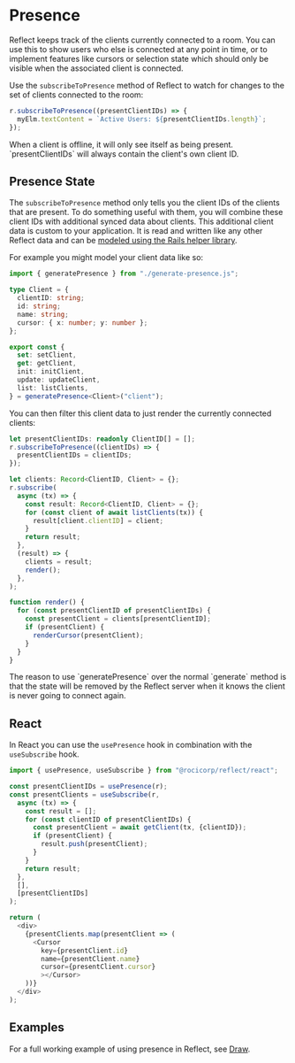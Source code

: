 
# Presence

Reflect keeps track of the clients currently connected to a room. You can use
this to show users who else is connected at any point in time, or to implement
features like cursors or selection state which should only be visible when the
associated client is connected.

Use the `subscribeToPresence` method of Reflect to watch for changes to the set of clients connected to the room:

```ts
r.subscribeToPresence((presentClientIDs) => {
  myElm.textContent = `Active Users: ${presentClientIDs.length}`;
});
```

<Callout type="info">
  When a client is offline, it will only see itself as being present.
  `presentClientIDs` will always contain the client's own client ID.
</Callout>

## Presence State

The `subscribeToPresence` method only tells you the client IDs of the clients that are present.
To do something useful with them, you will combine these client IDs with additional synced data about clients.
This additional client data is custom to your application. It is read and written
like any other Reflect data and can be [modeled using the Rails helper library](./model).

For example you might model your client data like so:

```ts
import { generatePresence } from "./generate-presence.js";

type Client = {
  clientID: string;
  id: string;
  name: string;
  cursor: { x: number; y: number };
};

export const {
  set: setClient,
  get: getClient,
  init: initClient,
  update: updateClient,
  list: listClients,
} = generatePresence<Client>("client");
```

You can then filter this client data to just render the currently connected clients:

```ts
let presentClientIDs: readonly ClientID[] = [];
r.subscribeToPresence((clientIDs) => {
  presentClientIDs = clientIDs;
});

let clients: Record<ClientID, Client> = {};
r.subscribe(
  async (tx) => {
    const result: Record<ClientID, Client> = {};
    for (const client of await listClients(tx)) {
      result[client.clientID] = client;
    }
    return result;
  },
  (result) => {
    clients = result;
    render();
  },
);

function render() {
  for (const presentClientID of presentClientIDs) {
    const presentClient = clients[presentClientID];
    if (presentClient) {
      renderCursor(presentClient);
    }
  }
}
```

<Callout type="info">
  The reason to use `generatePresence` over the normal `generate` method is that
  the state will be removed by the Reflect server when it knows the client is
  never going to connect again.
</Callout>

## React

In React you can use the `usePresence` hook in combination with the `useSubscribe` hook.

```ts
import { usePresence, useSubscribe } from "@rocicorp/reflect/react";

const presentClientIDs = usePresence(r);
const presentClients = useSubscribe(r,
  async (tx) => {
    const result = [];
    for (const clientID of presentClientIDs) {
      const presentClient = await getClient(tx, {clientID});
      if (presentClient) {
        result.push(presentClient);
      }
    }
    return result;
  },
  [],
  [presentClientIDs]
);

return (
  <div>
    {presentClients.map(presentClient => (
      <Cursor
        key={presentClient.id}
        name={presentClient.name}
        cursor={presentClient.cursor}
        ></Cursor>
    ))}
  </div>
);
```

## Examples

For a full working example of using presence in Reflect, see [Draw](/start/examples#draw).
